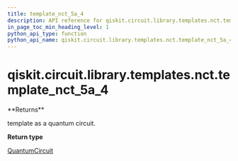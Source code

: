 ```yaml
---
title: template_nct_5a_4
description: API reference for qiskit.circuit.library.templates.nct.template_nct_5a_4
in_page_toc_min_heading_level: 1
python_api_type: function
python_api_name: qiskit.circuit.library.templates.nct.template_nct_5a_4
---
```


# qiskit.circuit.library.templates.nct.template\_nct\_5a\_4

<Function id="qiskit.circuit.library.templates.nct.template_nct_5a_4" github="https://github.com/qiskit/qiskit/tree/stable/0.20/qiskit/circuit/library/templates/nct/template_nct_5a_4.py" signature="template_nct_5a_4()">
  **Returns**

  template as a quantum circuit.

  **Return type**

  [QuantumCircuit](qiskit.circuit.QuantumCircuit "qiskit.circuit.QuantumCircuit")
</Function>


